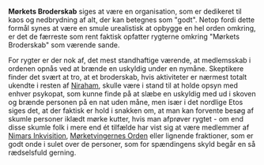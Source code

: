 {{title:Mørkets Broderskab}}
{{author:Laura Holmegaard}}
{{timestamp:2010-05-31T10:54:52Z}}
{{copyright:Mørkets Broderskab}}
'''Mørkets Broderskab''' siges at være en organisation, som er dedikeret til kaos og nedbrydning af alt, der kan betegnes som "godt". Netop fordi dette formål synes at være en smule urealistisk at opbygge en hel orden omkring, er det de færreste som rent faktisk opfatter rygterne omkring "Mørkets Broderskab" som værende sande.

For rygter er der nok af, det mest standhaftige værende, at medlemsskab i ordenen opnås ved at brænde en uskyldig under en nymåne. Skeptikere finder det svært at tro, at et broderskab, hvis aktiviteter er nærmest totalt ukendte i resten af [[Niraham]], skulle være i stand til at holde opsyn med enhver psykopat, som kunne finde på at slæbe en uskyldig med ud i skoven og brænde personen på en nat uden måne, men især i det nordlige Etos siges det, at der faktisk er hold i snakken om, at man kan forvente besøg af skumle personer iklædt mørke kutter, hvis man afprøver rygtet - om end disse skumle folk i mere end ét tilfælde har vist sig at være medlemmer af [[Nimars Inkvisition]], [[Mørketvingernes Orden]] eller lignende fraktioner, som er godt onde i sulet over de personer, som for spændingens skyld begår en så rædselsfuld gerning.